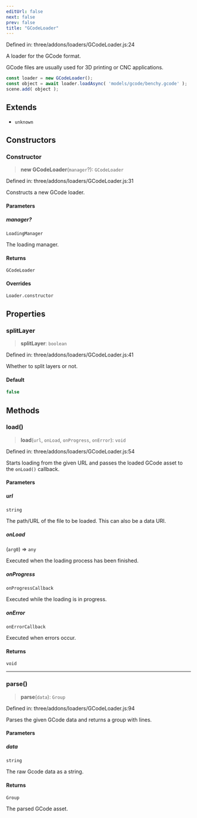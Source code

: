 ```yaml
---
editUrl: false
next: false
prev: false
title: "GCodeLoader"
---
```


Defined in: three/addons/loaders/GCodeLoader.js:24

A loader for the GCode format.

GCode files are usually used for 3D printing or CNC applications.

```js
const loader = new GCodeLoader();
const object = await loader.loadAsync( 'models/gcode/benchy.gcode' );
scene.add( object );
```

## Extends

- `unknown`

## Constructors

### Constructor

> **new GCodeLoader**(`manager`?): `GCodeLoader`

Defined in: three/addons/loaders/GCodeLoader.js:31

Constructs a new GCode loader.

#### Parameters

##### manager?

`LoadingManager`

The loading manager.

#### Returns

`GCodeLoader`

#### Overrides

`Loader.constructor`

## Properties

### splitLayer

> **splitLayer**: `boolean`

Defined in: three/addons/loaders/GCodeLoader.js:41

Whether to split layers or not.

#### Default

```ts
false
```

## Methods

### load()

> **load**(`url`, `onLoad`, `onProgress`, `onError`): `void`

Defined in: three/addons/loaders/GCodeLoader.js:54

Starts loading from the given URL and passes the loaded GCode asset
to the `onLoad()` callback.

#### Parameters

##### url

`string`

The path/URL of the file to be loaded. This can also be a data URI.

##### onLoad

(`arg0`) => `any`

Executed when the loading process has been finished.

##### onProgress

`onProgressCallback`

Executed while the loading is in progress.

##### onError

`onErrorCallback`

Executed when errors occur.

#### Returns

`void`

***

### parse()

> **parse**(`data`): `Group`

Defined in: three/addons/loaders/GCodeLoader.js:94

Parses the given GCode data and returns a group with lines.

#### Parameters

##### data

`string`

The raw Gcode data as a string.

#### Returns

`Group`

The parsed GCode asset.
